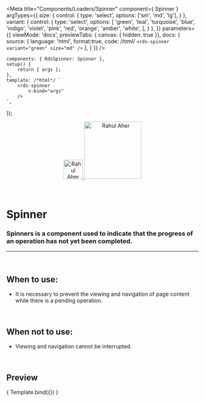 
<Meta
	title="Components/Loaders/Spinner"
	component={ Spinner }
	argTypes={{
		size: {
			control: {
				type: 'select',
				options: ['sm', 'md', 'lg'],
			}
		},
		variant: {
			control: {
				type: 'select',
				options: [
					'green',
					'teal',
					'turquoise',
					'blue',
					'indigo',
					'violet',
					'pink',
					'red',
					'orange',
					'amber',
					'white',
				],
			}
		},
	}}
	parameters={{
		viewMode: 'docs',
		previewTabs: { canvas: { hidden: true }},
		docs: {
			source: {
				language: 'html',
				format:true,
				code: /*html*/ 
`<rds-spinner
	variant="green"
	size="md"
/>`
			},
		}
	}}
/>

	components: { RdsSpinner: Spinner },
	setup() {
		return { args };
	},
	template: /*html*/ `
		<rds-spinner
			v-bind="args"
		/>
	`,
});

<div align="center" style={{display: 'flex'}}>
    <a href="https://rahulaher.netlify.app">
        <img src="https://rahulaher.netlify.app/img/logo/glyph-black-colored.svg" alt="Rahul Aher logo" width="50" />
        <img src="https://rahulaher.netlify.app/img/logo/word-black-colored.svg" alt="Rahul Aher" width="150" />
    </a>
    </a>
    </a>
</div>

<br />
<br />

# Spinner

### Spinners is a component used to indicate that the progress of an operation has not yet been completed.
---
<br />

## When to use:
- It is necessary to prevent the viewing and navigation of page content while there is a pending operation.

<br />

## When not to use:
- Viewing and navigation cannot be interrupted.

<br />

## Preview

<Canvas>
	<Story
		name="Spinner"
		args={{
			delay: 0,
		}}
	>
		{ Template.bind({}) }
	</Story>
</Canvas>

<ArgsTable story="Spinner" />